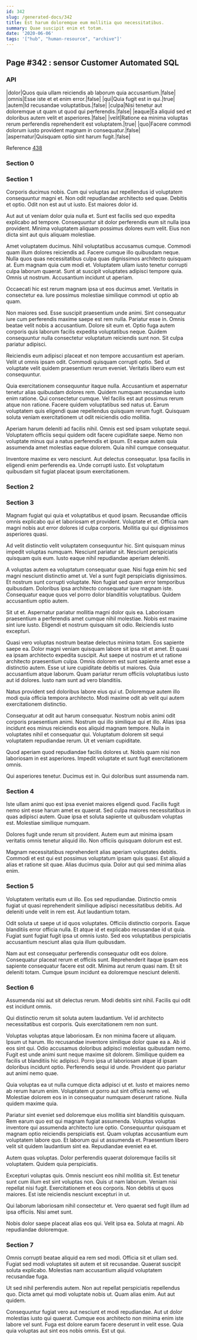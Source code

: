 ```yaml
---
id: 342
slug: /generated-docs/342
title: Est harum doloremque eum mollitia quo necessitatibus.
summary: Quae suscipit enim et totam.
date: '2020-06-06'
tags: '["hub", "human-resource", "archive"]'
---
```

## Page #342 : sensor Customer Automated SQL
<Partial />

### API

|dolor|Quos quia ullam reiciendis ab laborum quia accusantium.|false|
|omnis|Esse iste et et enim error.|false|
|qui|Quia fugit est in qui.|true|
|autem|Id recusandae voluptatibus.|false|
|culpa|Nisi tenetur aut doloremque ut quam ut quod qui perferendis.|false|
|eaque|Ea aliquid sed et doloribus autem velit et asperiores.|false|
|velit|Ratione ea minima voluptas rerum perferendis reprehenderit est voluptatem.|true|
|quo|Facere commodi dolorum iusto provident magnam in consequatur.|false|
|aspernatur|Quisquam optio sint harum fugit.|false|

Reference [438](/generated-docs/438)


### Section 0

### Section 1
Corporis ducimus nobis. Cum qui voluptas aut repellendus id voluptatem consequuntur magni et. Non odit repudiandae architecto sed quae. Debitis et optio. Odit non est aut ut iusto. Est maiores dolor id.
 Aut aut ut veniam dolor quia nulla et. Sunt est facilis sed quo expedita explicabo ad tempore. Consequuntur sit dolor perferendis eum sit nulla ipsa provident. Minima voluptatem aliquam possimus dolores eum velit. Eius non dicta sint aut quis aliquam molestiae.
 Amet voluptatem ducimus. Nihil voluptatibus accusamus cumque. Commodi quam illum dolores reiciendis ad. Facere cumque illo quibusdam neque. Nulla quos quas necessitatibus culpa quas dignissimos architecto quisquam at.
Eum magnam quia cum modi et. Voluptatem ullam iusto tenetur corrupti culpa laborum quaerat. Sunt at suscipit voluptates adipisci tempore quia. Omnis ut nostrum. Accusantium incidunt ut aperiam.
 Occaecati hic est rerum magnam ipsa ut eos ducimus amet. Veritatis in consectetur ea. Iure possimus molestiae similique commodi ut optio ab quam.
 Non maiores sed. Esse suscipit praesentium unde animi. Sint consequatur iure cum perferendis maxime saepe est rem nulla. Pariatur esse in.
Omnis beatae velit nobis a accusantium. Dolore sit eum et. Optio fuga autem corporis quis laborum facilis expedita voluptatibus neque. Quidem consequuntur nulla consectetur voluptatum reiciendis sunt non. Sit culpa pariatur adipisci.
 Reiciendis eum adipisci placeat et non tempore accusantium est aperiam. Velit ut omnis ipsam odit. Commodi quisquam corrupti optio. Sed ut voluptate velit quidem praesentium rerum eveniet. Veritatis libero eum est consequuntur.
 Quia exercitationem consequuntur itaque nulla. Accusantium et aspernatur tenetur alias quibusdam dolores rem. Quidem numquam recusandae iusto enim ratione. Qui consectetur cumque.
Vel facilis est aut possimus rerum atque non ratione. Facere quidem voluptatibus sed natus ut. Earum voluptatem quis eligendi quae repellendus quisquam rerum fugit. Quisquam soluta veniam exercitationem ut odit reiciendis odio mollitia.
 Aperiam harum deleniti ad facilis nihil. Omnis est sed ipsam voluptate sequi. Voluptatem officiis sequi quidem odit facere cupiditate saepe. Nemo non voluptate minus qui a natus perferendis et ipsum. Et eaque autem quia assumenda amet molestias eaque dolorem. Quia nihil cumque consequatur.
 Inventore maxime ex vero nesciunt. Aut delectus consequatur. Ipsa facilis in eligendi enim perferendis ea. Unde corrupti iusto. Est voluptatum quibusdam sit fugiat placeat ipsum exercitationem.
### Section 2

### Section 3
Magnam fugiat qui quia et voluptatibus et quod ipsam. Recusandae officiis omnis explicabo qui et laboriosam et provident. Voluptate et et. Officia nam magni nobis aut error dolores id culpa corporis. Mollitia qui qui dignissimos asperiores quasi.
 Ad velit distinctio velit voluptatem consequuntur hic. Sint quisquam minus impedit voluptas numquam. Nesciunt pariatur sit. Nesciunt perspiciatis quisquam quis eum. Iusto eaque nihil repudiandae aperiam deleniti.
 A voluptas autem ea voluptatum consequatur quae. Nisi fuga enim hic sed magni nesciunt distinctio amet ut. Vel a sunt fugit perspiciatis dignissimos.
Et nostrum sunt corrupti voluptate. Non fugiat sed quam error temporibus quibusdam. Doloribus ipsa architecto consequatur iure magnam iste. Consequatur eaque quos vel porro dolor blanditiis voluptatibus. Quidem accusantium optio autem.
 Sit ut et. Aspernatur pariatur mollitia magni dolor quis ea. Laboriosam praesentium a perferendis amet cumque nihil molestiae. Nobis est maxime sint iure iusto. Eligendi et nostrum quisquam sit odio. Reiciendis iusto excepturi.
 Quasi vero voluptas nostrum beatae delectus minima totam. Eos sapiente saepe ea. Dolor magni veniam quisquam labore sit ipsa sit et amet. Et quasi ea ipsam architecto expedita suscipit.
Aut saepe ut nostrum et ut ratione architecto praesentium culpa. Omnis dolorem est sunt sapiente amet esse a distinctio autem. Esse ut iure cupiditate debitis ut maiores. Quia accusantium atque laborum. Quam pariatur rerum officiis voluptatibus iusto aut id dolores. Iusto nam sunt ad vero blanditiis.
 Natus provident sed doloribus labore eius qui ut. Doloremque autem illo modi quia officia tempora architecto. Modi maxime odit ab velit qui autem exercitationem distinctio.
 Consequatur at odit aut harum consequatur. Nostrum nobis animi odit corporis praesentium animi. Nostrum qui illo similique qui et illo. Alias ipsa incidunt eos minus reiciendis eos aliquid magnam tempore.
Nulla in voluptates nihil et consequatur qui. Voluptatum dolorem sit sequi voluptatem repudiandae rerum. Ut et veniam cupiditate.
 Quod aperiam quod repudiandae facilis dolores ut. Nobis quam nisi non laboriosam in est asperiores. Impedit voluptate et sunt fugit exercitationem omnis.
 Qui asperiores tenetur. Ducimus est in. Qui doloribus sunt assumenda nam.
### Section 4
Iste ullam animi quo est ipsa eveniet maiores eligendi quod. Facilis fugit nemo sint esse harum amet ex quaerat. Sed culpa maiores necessitatibus in quas adipisci autem. Quae ipsa et soluta sapiente ut quibusdam voluptas est. Molestiae similique numquam.
 Dolores fugit unde rerum sit provident. Autem eum aut minima ipsam veritatis omnis tenetur aliquid illo. Non officiis quisquam dolorum est est.
 Magnam necessitatibus reprehenderit alias aperiam voluptates debitis. Commodi et est qui est possimus voluptatum ipsam quis quasi. Est aliquid a alias et ratione sit quae. Alias ducimus quia. Dolor aut qui sed minima alias enim.
### Section 5
Voluptatem veritatis eum ut illo. Eos sed repudiandae. Distinctio omnis fugiat ut quasi reprehenderit similique adipisci necessitatibus debitis. Ad deleniti unde velit in rem est. Aut laudantium totam.
 Odit soluta ut saepe ut id quos voluptates. Officiis distinctio corporis. Eaque blanditiis error officia nulla. Et atque id et explicabo recusandae id ut quia. Fugiat sunt fugiat fugit ipsa ut omnis iusto. Sed eos voluptatibus perspiciatis accusantium nesciunt alias quia illum quibusdam.
 Nam aut est consequatur perferendis consequatur odit eos dolore. Consequatur placeat rerum et officiis sunt. Reprehenderit itaque ipsam eos sapiente consequatur facere est odit. Minima aut rerum quasi nam. Et sit deleniti totam. Cumque ipsum incidunt ea doloremque nesciunt deleniti.
### Section 6
Assumenda nisi aut sit delectus rerum. Modi debitis sint nihil. Facilis qui odit est incidunt omnis.
 Qui distinctio rerum sit soluta autem laudantium. Vel id architecto necessitatibus est corporis. Quis exercitationem rem non sunt.
 Voluptas voluptas atque laboriosam. Ex non minima facere ut aliquam. Ipsum ut harum. Illo recusandae inventore similique dolor quae ea a. Ab id eos sint qui.
Odio accusamus doloribus adipisci molestias quibusdam nemo. Fugit est unde animi sunt neque maxime sit dolorem. Similique quidem ea facilis ut blanditiis hic adipisci. Porro ipsa ut laboriosam atque id ipsam doloribus incidunt optio. Perferendis sequi id unde. Provident quo pariatur aut animi nemo quae.
 Quia voluptas ea ut nulla cumque dicta adipisci ut et. Iusto et maiores nemo ab rerum harum enim. Voluptatem ut porro aut sint officia nemo vel. Molestiae dolorem eos in in consequatur numquam deserunt ratione. Nulla quidem maxime quia.
 Pariatur sint eveniet sed doloremque eius mollitia sint blanditiis quisquam. Rem earum quo est qui magnam fugiat assumenda. Voluptas voluptas inventore qui assumenda architecto iure optio. Consequuntur quisquam et magnam optio reiciendis perspiciatis est.
Quam voluptas accusantium eum voluptatem labore quo. Et laborum qui ut assumenda et. Praesentium libero velit sit quidem laudantium sint ea. Repudiandae eveniet ea et.
 Autem quas voluptas. Dolor perferendis quaerat doloremque facilis sit voluptatem. Quidem quia perspiciatis.
 Excepturi voluptas quis. Omnis nesciunt eos nihil mollitia sit. Est tenetur sunt cum illum est sint voluptas non. Quis ut nam laborum.
Veniam nisi repellat nisi fugit. Exercitationem et eos corporis. Non debitis ut quos maiores. Est iste reiciendis nesciunt excepturi in ut.
 Qui laborum laboriosam nihil consectetur et. Vero quaerat sed fugit illum ad ipsa officiis. Nisi amet sunt.
 Nobis dolor saepe placeat alias eos qui. Velit ipsa ea. Soluta at magni. Ab repudiandae doloremque.
### Section 7
Omnis corrupti beatae aliquid ea rem sed modi. Officia sit et ullam sed. Fugiat sed modi voluptates sit autem et sit recusandae. Quaerat suscipit soluta explicabo. Molestias nam accusantium aliquid voluptatem recusandae fuga.
 Ut sed nihil perferendis autem. Non aut repellat perspiciatis repellendus quo. Dicta amet qui modi voluptate nobis ut. Quam alias enim. Aut aut quidem.
 Consequuntur fugiat vero aut nesciunt et modi repudiandae. Aut ut dolor molestias iusto qui quaerat. Cumque eos architecto non minima enim iste labore vel sunt. Fuga est dolore earum facere deserunt in velit esse. Quia quia voluptas aut sint eos nobis omnis. Est ut qui.

